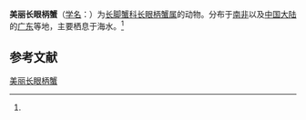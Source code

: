 {{Speciesbox
| name = 美丽长眼柄蟹
| status = 
| status_system = 
| image = 
| genus = Ommatocarcinus
| species = pulcher
| authority = (Barnard, 1950)<ref name='id11880'>{{cite web| url =http://www.bioinfo.cn/db05/BjdwSpecies.php?action=view&id=11880| title =美丽长眼柄蟹| work =《中国动物物种编目数据库》| publisher =中国科学院微生物研究所| author =中国科学院动物研究所| accessdate =2009-04-28| deadurl =yes| archiveurl =https://web.archive.org/web/20160305094625/http://www.bioinfo.cn/db05/BjdwSpecies.php?action=view&id=11880| archivedate =2016-03-05}}</ref>
}}

'''美丽长眼柄蟹'''（[[学名|学名]]：{{lang|la|''Ommatocarcinus pulcher''}}）为[[长脚蟹科|长脚蟹科]][[长眼柄蟹属|长眼柄蟹属]]的动物。分布于[[南非|南非]]以及[[中国大陆|中国大陆]]的[[广东|广东]]等地，主要栖息于海水。<ref name='id11880'/>

== 参考文献 ==
{{reflist}}

{{Wikispecies|Ommatocarcinus pulcher}}
{{Taxonbar|from=Q13918964}}

[[Category:长眼柄蟹属|美丽长眼柄蟹]]


{{螃蟹小作品}}